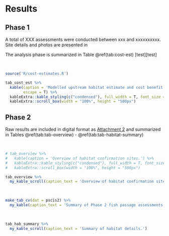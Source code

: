 # Results

## Phase 1

A total of XXX assessments were conducted between xxx and xxxxxxxxxx.  Site details and photos are presented in 

The analysis phase is summarized in Table \@ref(tab:cost-est) [test][test]

<br>

```r
source('R/cost-estimates.R')

tab_cost_est %>% 
  kable(caption = 'Modelled upstream habitat estimate and cost benefit.',
        escape = T) %>% 
  kableExtra::kable_styling(c("condensed"), full_width = T, font_size = 11) %>% 
  kableExtra::scroll_box(width = "100%", height = "500px")

```


## Phase 2


Raw results are included in digital format as [Attachment 2](https://github.com/NewGraphEnvironment/fish_passage_elk_2020_reporting/raw/master/data/habitat_confirmations.xls) and summarized in Tables \@ref(tab:tab-overview) - \@ref(tab:tab-habitat-summary)


<br>

```r
# tab_overview %>% 
#   kable(caption = 'Overview of habitat confirmation sites.') %>% 
#   kableExtra::kable_styling(c("condensed"), full_width = T, font_size = 11) %>% 
#   kableExtra::scroll_box(width = "100%", height = "500px")

tab_overview %>% 
  my_kable_scroll(caption_text = 'Overview of habitat confirmation sites.')
```

<br>

```r
make_tab_cv(dat = pscis2) %>% 
  my_kable(caption_text = 'Summary of Phase 2 fish passage assessments.')
```

<br>

```r
tab_hab_summary %>% 
  my_kable_scroll(caption_text = 'Summary of habitat details.')

```

